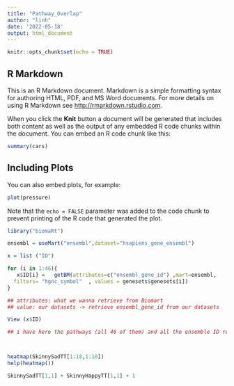 ```yaml
---
title: "Pathway_Overlap"
author: "linh"
date: '2022-05-18'
output: html_document
---
```


```r
knitr::opts_chunk$set(echo = TRUE)
```

## R Markdown

This is an R Markdown document. Markdown is a simple formatting syntax for authoring HTML, PDF, and MS Word documents. For more details on using R Markdown see <http://rmarkdown.rstudio.com>.

When you click the **Knit** button a document will be generated that includes both content as well as the output of any embedded R code chunks within the document. You can embed an R code chunk like this:

```r
summary(cars)
```

## Including Plots

You can also embed plots, for example:

```r
plot(pressure)
```

Note that the `echo = FALSE` parameter was added to the code chunk to prevent printing of the R code that generated the plot.


```r

library("biomaRt")

ensembl = useMart("ensembl",dataset="hsapiens_gene_ensembl")

x = list ("ID")

for (i in 1:46){
   x$ID[i] =   getBM(attributes=c("ensembl_gene_id") ,mart=ensembl,
  filters= "hgnc_symbol"  , values = genesets$genesets[i])
} 

## attributes: what we wanna retrieve from Biomart 
## value: our datasets -> retrieve ensembl_gene_id from our datasets 

View (x$ID)

## i have here the pathways (all 46 of them) and all the ensemble ID related to the respectively pathway



```




```r



```




```r

heatmap(SkinnySadTT[1:10,1:10])
help(heatmap())

SkinnySadTT[1,1] + SkinnyHappyTT[1,1] + 1

```

















